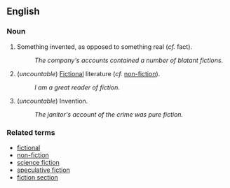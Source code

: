 == English ==

=== Noun ===

# Something invented, as opposed to something real (''cf.'' fact).
#: ''The company's accounts contained a number of blatant fictions.''
# (''uncountable'') [[fictional|Fictional]] literature (''cf.'' [[non-fiction]]).
#: ''I am a great reader of fiction.''
# (''uncountable'') Invention.
#: ''The janitor's account of the crime was pure fiction.''

=== Related terms ===

*[[fictional]]
*[[non-fiction]]
*[[science fiction]]
*[[speculative fiction]]
*[[fiction section]]